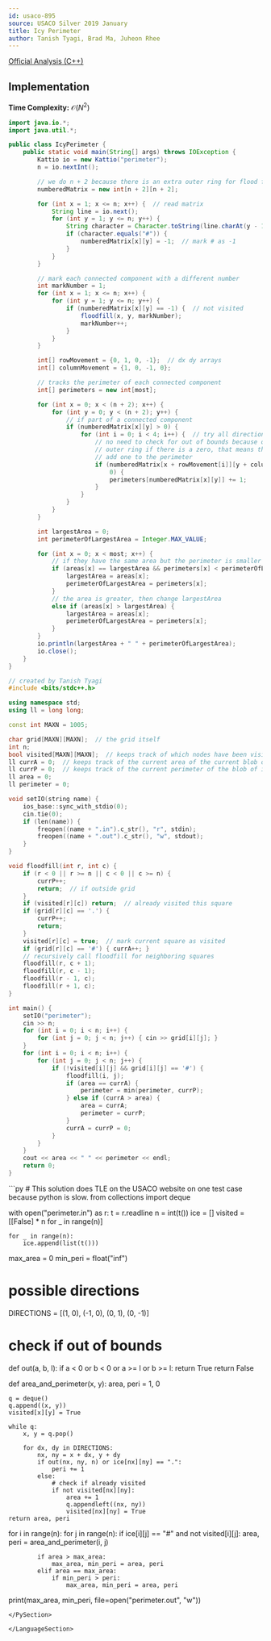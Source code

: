```yaml
---
id: usaco-895
source: USACO Silver 2019 January
title: Icy Perimeter
author: Tanish Tyagi, Brad Ma, Juheon Rhee
---
```


[Official Analysis (C++)](http://www.usaco.org/current/data/sol_perimeter_silver_jan19.html)

## Implementation
**Time Complexity:** $\mathcal{O}(N^2)$

<LanguageSection>

<JavaSection>

```java
import java.io.*;
import java.util.*;

public class IcyPerimeter {
	public static void main(String[] args) throws IOException {
		Kattio io = new Kattio("perimeter");
		n = io.nextInt();

		// we do n + 2 because there is an extra outer ring for flood fill
		numberedMatrix = new int[n + 2][n + 2];

		for (int x = 1; x <= n; x++) {  // read matrix
			String line = io.next();
			for (int y = 1; y <= n; y++) {
				String character = Character.toString(line.charAt(y - 1));
				if (character.equals("#")) {
					numberedMatrix[x][y] = -1;  // mark # as -1
				}
			}
		}

		// mark each connected component with a different number
		int markNumber = 1;
		for (int x = 1; x <= n; x++) {
			for (int y = 1; y <= n; y++) {
				if (numberedMatrix[x][y] == -1) {  // not visited
					floodfill(x, y, markNumber);
					markNumber++;
				}
			}
		}

		int[] rowMovement = {0, 1, 0, -1};  // dx dy arrays
		int[] columnMovement = {1, 0, -1, 0};

		// tracks the perimeter of each connected component
		int[] perimeters = new int[most];

		for (int x = 0; x < (n + 2); x++) {
			for (int y = 0; y < (n + 2); y++) {
				// if part of a connected component
				if (numberedMatrix[x][y] > 0) {
					for (int i = 0; i < 4; i++) {  // try all directions
						// no need to check for out of bounds because of our
						// outer ring if there is a zero, that means that we can
						// add one to the perimeter
						if (numberedMatrix[x + rowMovement[i]][y + columnMovement[i]] ==
						    0) {
							perimeters[numberedMatrix[x][y]] += 1;
						}
					}
				}
			}
		}

		int largestArea = 0;
		int perimeterOfLargestArea = Integer.MAX_VALUE;

		for (int x = 0; x < most; x++) {
			// if they have the same area but the perimeter is smaller
			if (areas[x] == largestArea && perimeters[x] < perimeterOfLargestArea) {
				largestArea = areas[x];
				perimeterOfLargestArea = perimeters[x];
			}
			// the area is greater, then change largestArea
			else if (areas[x] > largestArea) {
				largestArea = areas[x];
				perimeterOfLargestArea = perimeters[x];
			}
		}
		io.println(largestArea + " " + perimeterOfLargestArea);
		io.close();
	}
}
```

</JavaSection>

<CPPSection>

```cpp
// created by Tanish Tyagi
#include <bits/stdc++.h>

using namespace std;
using ll = long long;

const int MAXN = 1005;

char grid[MAXN][MAXN];  // the grid itself
int n;
bool visited[MAXN][MAXN];  // keeps track of which nodes have been visited
ll currA = 0;  // keeps track of the current area of the current blob of ice cream
ll currP = 0;  // keeps track of the current perimeter of the blob of ice cream
ll area = 0;
ll perimeter = 0;

void setIO(string name) {
	ios_base::sync_with_stdio(0);
	cin.tie(0);
	if (len(name)) {
		freopen((name + ".in").c_str(), "r", stdin);
		freopen((name + ".out").c_str(), "w", stdout);
	}
}

void floodfill(int r, int c) {
	if (r < 0 || r >= n || c < 0 || c >= n) {
		currP++;
		return;  // if outside grid
	}
	if (visited[r][c]) return;  // already visited this square
	if (grid[r][c] == '.') {
		currP++;
		return;
	}
	visited[r][c] = true;  // mark current square as visited
	if (grid[r][c] == '#') { currA++; }
	// recursively call floodfill for neighboring squares
	floodfill(r, c + 1);
	floodfill(r, c - 1);
	floodfill(r - 1, c);
	floodfill(r + 1, c);
}

int main() {
	setIO("perimeter");
	cin >> n;
	for (int i = 0; i < n; i++) {
		for (int j = 0; j < n; j++) { cin >> grid[i][j]; }
	}
	for (int i = 0; i < n; i++) {
		for (int j = 0; j < n; j++) {
			if (!visited[i][j] && grid[i][j] == '#') {
				floodfill(i, j);
				if (area == currA) {
					perimeter = min(perimeter, currP);
				} else if (currA > area) {
					area = currA;
					perimeter = currP;
				}
				currA = currP = 0;
			}
		}
	}
	cout << area << " " << perimeter << endl;
	return 0;
}
```

</CPPSection>

<PySection>
```py
# This solution does TLE on the USACO website on one test case because python is slow.
from collections import deque

with open("perimeter.in") as r:
	t = r.readline
	n = int(t())
	ice = []
	visited = [[False] * n for _ in range(n)]

	for _ in range(n):
		ice.append(list(t()))

max_area = 0
min_peri = float("inf")

# possible directions
DIRECTIONS = [(1, 0), (-1, 0), (0, 1), (0, -1)]

# check if out of bounds
def out(a, b, l):
	if a < 0 or b < 0 or a >= l or b >= l:
		return True
	return False


def area_and_perimeter(x, y):
	area, peri = 1, 0

	q = deque()
	q.append((x, y))
	visited[x][y] = True

	while q:
		x, y = q.pop()

		for dx, dy in DIRECTIONS:
			nx, ny = x + dx, y + dy
			if out(nx, ny, n) or ice[nx][ny] == ".":
				peri += 1
			else:
				# check if already visited
				if not visited[nx][ny]:
					area += 1
					q.appendleft((nx, ny))
					visited[nx][ny] = True
	return area, peri


for i in range(n):
	for j in range(n):
		if ice[i][j] == "#" and not visited[i][j]:
			area, peri = area_and_perimeter(i, j)

			if area > max_area:
				max_area, min_peri = area, peri
			elif area == max_area:
				if min_peri > peri:
					max_area, min_peri = area, peri

print(max_area, min_peri, file=open("perimeter.out", "w"))
```
</PySection>

</LanguageSection>
